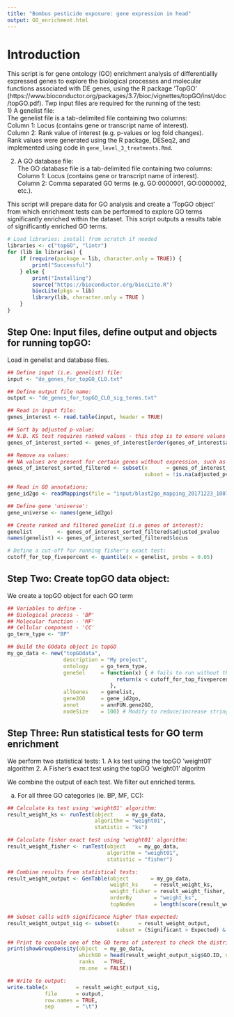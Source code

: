 ```yaml
---
title: "Bombus pesticide exposure: gene expression in head"
output: GO_enrichment.html
---
```


# Introduction 
This script is for gene ontology (GO) enrichment analysis of differentiallly expressed genes to explore the biological processes and molecular functions associated with DE genes, using the R package 'TopGO' (https://www.bioconductor.org/packages/3.7/bioc/vignettes/topGO/inst/doc/topGO.pdf).
Twp input files are required for the running of the test:  
1) A genelist file:  
The genelist file is a tab-delimited file containing two columns:  
Column 1: Locus (contains gene or transcript name of interest).  
Column 2: Rank value of interest (e.g. p-values or log fold changes).  
Rank values were generated using the R package, DESeq2, and implemented using code in ```gene_level_3_treatments.Rmd```.  

2) A GO database file:  
The GO database file is a tab-delimited file containing two columns:  
Column 1: Locus (contains gene or transcript name of interest).  
Column 2: Comma separated GO terms (e.g. GO:0000001, GO:0000002, etc.).  

This script will prepare data for GO analysis and create a 'TopGO object' from which enrichment tests can be performed to explore GO terms significantly enriched within the dataset. 
This script outputs a results table of significantly enriched GO terms.

```r
# Load libraries; install from scratch if needed
libraries <- c("topGO", "lintr")
for (lib in libraries) {
    if (require(package = lib, character.only = TRUE)) {
        print("Successful")
    } else {
        print("Installing")
        source("https://bioconductor.org/biocLite.R")
        biocLite(pkgs = lib)
        library(lib, character.only = TRUE )
    }
}
```

## Step One: Input files, define output and objects for running topGO: 
Load in genelist and database files.  

```r
## Define input (i.e. genelist) file:
input <- "de_genes_for_topGO_CLO.txt"

## Define output file name:  
output <- "de_genes_for_topGO_CLO_sig_terms.txt"

## Read in input file:
genes_interest <- read.table(input, header = TRUE)

## Sort by adjusted p-value:
## N.B. KS test requires ranked values - this step is to ensure values are ranked:  
genes_of_interest_sorted <- genes_of_interest[order(genes_of_interest$adjusted_pvalue), ]

## Remove na values:
## NA values are present for certain genes without expression, such as tRNAs:
genes_of_interest_sorted_filtered <- subset(x      = genes_of_interest_sorted, 
                                            subset = !is.na(adjusted_pvalue))

## Read in GO annotations:  
gene_id2go <- readMappings(file = "input/blast2go_mapping_20171223_1007.input_database_for_topGO.txt")

## Define gene 'universe':  
gene_universe <- names(gene_id2go)

## Create ranked and filtered genelist (i.e genes of interest):  
genelist        <- genes_of_interest_sorted_filtered$adjusted_pvalue
names(genelist) <- genes_of_interest_sorted_filtered$locus

# Define a cut-off for running fisher's exact test:  
cutoff_for_top_fivepercent <- quantile(x = genelist, probs = 0.05)
```

## Step Two: Create topGO data object:  
We create a topGO object for each GO term

```r
## Variables to define - 
## Biological process - 'BP' 
## Molecular function - 'MF' 
## Cellular component - 'CC'
go_term_type <- "BP"

## Build the GOdata object in topGO
my_go_data <- new("topGOdata",
                  description = "My project",
                  ontology    = go_term_type,
                  geneSel     = function(x) { # fails to run without this
                                   return(x < cutoff_for_top_fivepercent)
                                 },
                  allGenes    = genelist,
                  gene2GO     = gene_id2go,
                  annot       = annFUN.gene2GO,
                  nodeSize    = 100) # Modify to reduce/increase stringency.
```

## Step Three: Run statistical tests for GO term enrichment

We perform two statistical tests:
1. A ks test using the topGO 'weight01' algorithm
2. A Fisher's exact test using the topGO 'weight01' algoritm

We combine the output of each test. 
We filter out enriched terms.

a) For all three GO categories (ie. BP, MF, CC):

```r
## Calculate ks test using 'weight01' algorithm:
result_weight_ks <- runTest(object    = my_go_data,
                            algorithm = "weight01",
                            statistic = "ks")

## Calculate fisher exact test using 'weight01' algorithm:
result_weight_fisher <- runTest(object    = my_go_data,
                                algorithm = "weight01",
                                statistic = "fisher")

## Combine results from statistical tests:
result_weight_output <- GenTable(object       = my_go_data,
                                 weight_ks     = result_weight_ks,
                                 weight_fisher = result_weight_fisher,
                                 orderBy       = "weight_ks",
                                 topNodes      = length(score(result_weight_ks)))

## Subset calls with significance higher than expected:
result_weight_output_sig <- subset(x      = result_weight_output, 
                                   subset = (Significant > Expected) & (weight_ks < 0.05))

## Print to console one of the GO terms of interest to check the distribution of that GO term across ranked genes:
print(showGroupDensity(object  = my_go_data,
                       whichGO = head(result_weight_output_sig$GO.ID, n = 1),
                       ranks   = TRUE,
                       rm.one  = FALSE))

## Write to output:
write.table(x         = result_weight_output_sig,
            file      = output,
            row.names = TRUE,
            sep       = "\t")
```
